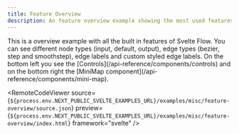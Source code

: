 ```yaml
---
title: Feature Overview
description: An feature overview example showing the most used features of Svelte Flow - controls, MiniMap, node types, edge types, edge labels, and custom styling.
---
```



<ExampleLayout>
This is a overview example with all the built in features of Svelte Flow.
You can see different node types (input, default, output), edge types (bezier, step and smoothstep), edge labels and custom styled edge labels. On the bottom left you see the [Controls](/api-reference/components/controls) and on the bottom right the [MiniMap component](/api-reference/components/mini-map).

<RemoteCodeViewer
  source={`${process.env.NEXT_PUBLIC_SVELTE_EXAMPLES_URL}/examples/misc/feature-overview/source.json`}
  preview={`${process.env.NEXT_PUBLIC_SVELTE_EXAMPLES_URL}/examples/misc/feature-overview/index.html`}
  framework="svelte"
/>

</ExampleLayout>
